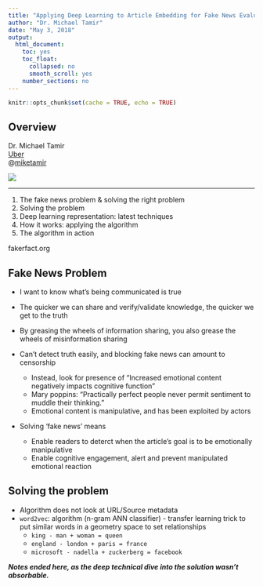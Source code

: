 ```yaml
---
title: "Applying Deep Learning to Article Embedding for Fake News Evaluation"
author: "Dr. Michael Tamir"
date: "May 3, 2018"
output: 
  html_document:
    toc: yes
    toc_float:
      collapsed: no
      smooth_scroll: yes
    number_sections: no
---
```


```r
knitr::opts_chunk$set(cache = TRUE, echo = TRUE)
```

## Overview

<div class="row">

<div class="col-md-6">
Dr. Michael Tamir  
[Uber](https://www.uber.com/)  
@[miketamir](https://twitter.com/miketamir)  
</div>

<div class="col-md-6">
![](images/resized/tamir_150.jpg)
</div>

</div>

***

1. The fake news problem & solving the right problem
2. Solving the problem
  1. Deep learning representation: latest techniques
  2. How it works: applying the algorithm
3. The algorithm in action

fakerfact.org

## Fake News Problem
- I want to know what's being communicated is true
- The quicker we can share and verify/validate knowledge, the quicker we get to the truth
- By greasing the wheels of information sharing, you also grease the wheels of misinformation sharing

- Can't detect truth easily, and blocking fake news can amount to censorship
    - Instead, look for presence of "Increased emotional content negatively impacts cognitive function"
    - Mary poppins: "Practically perfect people never permit sentiment to muddle their thinking."
    - Emotional content is manipulative, and has been exploited by actors

- Solving 'fake news' means
    - Enable readers to deterct when the article's goal is to be emotionally manipulative
    - Enable cognitive engagement, alert and prevent manipulated emotional reaction

## Solving the problem
- Algorithm does not look at URL/Source metadata
- `word2vec`: algorithm (n-gram ANN classifier) - transfer learning trick to put similar words in a geometry space to set relationships
    - `king - man + woman = queen`
    - `england - london + paris = france`
    - `microsoft - nadella + zuckerberg = facebook`

___Notes ended here, as the deep technical dive into the solution wasn't absorbable.___
